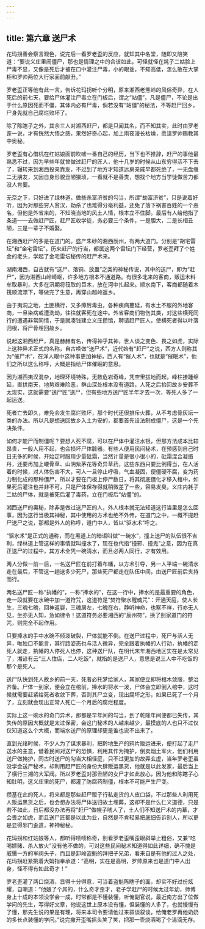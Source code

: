 ```yaml
---
---
---
```

title: 第六章 送尸术
---




花玛拐善会察言观色，说完后一看罗老歪的反应，就知其中名堂，随即又陪笑道：“要说义庄里闹僵尸，那也是情理之中的合该如此，可怪就怪在耗子二姑脸上尸毒不显，又像是死后才被在口中灌注尸毒，小的眼拙，不知高低，怎么敢在大掌柜和罗帅两位大行家面前献丑。”

罗老歪正等他有此一言，告诉花玛拐听个分明，原来湘西老熊岭的风俗奇异，在人死后的前七天，要给尸体灌注尸毒立在门板后，谓之“站僵”，凡是僵尸，不论是出于什么原因死而不僵，其体内必有尸毒，倘若没有“站僵”的秘法，不等赶尸回乡，尸身先就自己腐烂败坏了。

除了陈瞎子之外，其余三人对湘西赶尸，都是只闻其名，而不知其实，此时由罗老歪一说，才有恍然大悟之感，果然好奇心起，加上雨夜漫长枯燥，愿请罗帅赐教其中奥秘。

罗老歪有心借机在红姑娘面前吹嘘一番自己的经历，当下也不推辞，赶尸的事他最熟悉不过，因为早些年就曾做过赶尸的匠人，他十几岁的时候从山东穷得活不下去了，辗转来到湘西投亲靠友，不过到了地方才知道远房亲戚早都死绝了，一无盘缠二无朋友，又因自身形貌丑陋猥琐，一看就不是善类，想找个地方当学徒做苦力都没人肯要。

无奈之下，只好进了绿林道，做些杀富济贫的勾当，所谓“劫富济贫”，只是说着好听，因为对那些穷人贫汉，劫杀了也难得分毫利益，还免了落下祸害百姓的一个恶名，但他是外省来的，不知晓当地的风土人情，根本立不住脚。最后有人给他指了条道——去做赶尸匠，赶尸匠收学徒，务必要三个条件，一是胆大，二是长相丑陋，三是一辈子不婚娶。

在湘西赶尸的多是在道门的。盛产朱砂的湘西辰州，有两大道门。分别是“胡宅雷坛”和“金宅雷坛”，历来赶尸的行当，都属这两个雷坛门下经营，罗老歪拜了个姓金的老头，学起了金宅雷坛秘传的赶尸术来。

湖南湘西，自古就有“送尸、落铜、放蛊”之类的神秘传说，其中的送尸，即为“赶尸”，因为湘西山岭崎岖，许多地方根本不通道路。有很多北来的客商，贩运木料牟取暴利，大多在汛期将筏取的巨木，放在河中扎起来。顺水南下，客商都随着木筏顺流漂下，等做完了生意，再穿山越岭返乡。

由于夷洞之地，土匪横行，又多瘴厉毒虫，各种疾病蔓延，有水土不服的外地客商，一旦染病或遭洗劫，往往就客死在途中。外省客商们物伤其类，对这些横死同行的遭遇非常同情，于是就凑钱建立义庄攒馆，聘请赶尸匠人，使横死者得以叶落归根，将尸骨埋回故乡。

说起这湘西赶尸，真是赫赫有名，传得神乎其神，世人谈之变色、畏之如虎，实际上这种异术正式的名称，自古唤做“送尸术”，近代始有“赶尸”之说，西方人则称其为“催尸术”，在洋人眼中这种事更加神秘，西人有“催人术”，也就是“催眠术”，他们之所以这么称呼，大概是指给尸体催眠的意思。

因为湘西夷汉混杂，地理环境特殊，无数危岩奇峰，凭空里拔地而起，峰柱接踵绵延，直拱南天，地势艰难险恶，群山深处根本没有道路，人死之后抬回故乡安葬不太现实，这就需要“送尸匠”送尸，但有些地方送尸匠半年才去一次，等死人多了一起运送。

死者亡去即久，难免会发生腐烂败坏，那个时代还很排斥火葬，从不考虑骨灰坛一类的办法。所以凡是想送回故乡入土为安的，都要首先设法制成僵尸，这是一个先决条件。

如何才能尸而制僵呢？要想人死不腐，可以在尸体中灌注水银，但那方法成本比较昂贵，一般人用不起，也会损坏尸体脏器。有些人便用民间秘术，在预感到自己时日无多的时候，开始定时服用少量砒霜，当然计量是很小很小的，砒霜混合凝络丹，还要再加上崾骨草、山阴紫茅花等奇异草药，这些东西只要比例得当，在人活着的时候，对人体伤害不大，可人一旦停止呼吸，气血凝固，便僵硬不腐，变为药力制化成的那种僵尸，所以才要在门板上停尸数日，将其彻底僵化才移入棺中，如果死后灌注也并非不可，只是尸体保存得就稍微差了一些，容易发臭，义庄内耗子二姑的尸体，就是被死后灌了毒药，立在门板后“站僵”的。

湘西送尸的奥秘，除非是做过送尸匠的人，外人根本就无法知道这行当里是怎么回事，因为这行当极其神秘，其中使用的方术也绝不外传，在道门之中，一概不提赶尸送尸之说，那都是外人的称呼，道门中人，皆以“驱水术”呼之。

“驱水术”是正式的通称，而在黑道上的暗语叫做“一碗水”，撞上送尸的队伍很不吉利，绿林道上管这样的事情就叫撞水了，现在也代指“撞邪、撞鬼”之意，因为在真正送尸的过程中，其方术全凭一碗清水，而且必两人同行，才有效用。

两人分做一前一后，一名送尸匠在前打着布幡，以方术引导，另一人平端一碗清水走在最后，不管这一趟送多少死尸，那些死尸都走在队伍中间，由送尸匠前后夹持而行。

两名送尸匠一称“执幡的”，一称“捧水的”，在这一行中，捧水的是最重要的角色，走一段就要在水碗中加一道符咒，这道符是“焚符聚水醒魂咒”：开通天庭，使人长生，三魂七魄，回神返婴，三魂居左，七魄在右，静听神命，也察不祥，行亦无人见，坐亦无人知，急如律令！这道符务必要湘西的“辰州符”，换了别家道门的符咒，则完全不起作用。

只要捧水的手中水碗不倾泼破裂，尸体就能不倒。在送尸过程中，死尸与活人无异，唯独口不能言，其行路姿态也与活人微异，完全跟着执幡的人行动，执幡的走死人就走，执幡的人停死人也停，这种送尸队，在明代末年湘西地区实在是太常见了，湘谚有云“三人住店，二人吃饭”，就指的是送尸人，意思是说三人中不吃饭的那个是死人。

送尸队快到死人故乡的前一天，死者必托梦给家人，其家便立即将棺木敛服，整治齐备。尸体一到家，便会立在棺前，捧水的将水一泼，尸体会立即倒入棺中，这时候就需要赶紧给死者收敛下葬，否则其尸立变，现出腐坏之形，如果已死了一个月了，立刻就会现出正常人死亡一个月后的腐烂程度。

实际上这一碗水的奇门异术，那都是早年间的勾当，到了乾隆年间便都已失传，其失传的原因大概就是太过保密，会这门秘术的人越来越少，最摸底的人也只不过仅仅知道这么个大概，而端水送尸的原理却更是谁也说不出来了。

直到光绪时候，不少人为了谋求暴利，把黔地生产的鸦片贩运进来，便打起了走尸送水的主意，借着民间对送尸的恐惧，利用其作为掩护，倒卖烟土军火，他们利用送尸做掩护，同古时送尸的勾当大相径庭，只不过更加的故弄玄虚，当年罗老歪虽没学会送尸秘术，却利用赶尸匠的身份大肆贩运黑货，他就是以此发家，最后当上了横行三湘的大军阀。所以罗老歪对那丑陋的女尸才如此放心，因为他和陈瞎子心知肚明，这义庄里的死尸，都灌了防腐药制僵，根本不可能产生尸变。

攒基在此的死人，将来都是那些赶尸贩子行私走货的人皮口袋，不过那些人利用死人贩运黑货之后，也会想办法将尸体送归故土埋葬，这却不是什么仁义道德，只是若不如此，日后都没办法再将“赶尸”做幌子唬人了，土人们不知送尸术的内幕，才会畏之如虎，而且送尸匠都是以此为业，自然是不肯轻易把底细告诉别人，所以更是显得邪门歪道，神神秘秘。

花玛拐和红姑娘等人，都听得啧啧称奇，别看罗老歪嘴歪眼斜举止粗俗，又兼“吃喝嫖赌、杀人放火”没有他不做的，可对这些民间秘术知道得如此详细，确不愧是威慑一方的军阀头子，而且是卸岭盗魁的拜把子兄弟，看来自是有他的过人之处，花玛拐赶紧挑着大姆指奉承道：“高明，实在是高明，罗帅原来也是道门中人出身，怪不得有如此奇才！”

罗老歪灌了两口烧酒，显得十分得意，可当着盗魁陈瞎子的面，却实不好过份炫耀，自嘲道：“他娘了个屌的，什么奇才歪才，老子学赶尸的时候太过年幼，师傅身上十成的本领没学会一成，时常都是不懂装懂，听俺副官说，最近南方出了位做学问的先生，写得好文章，他说这世上原本没有懂，但装懂的人多了，也就慢慢有了懂，那先生说的果是有理，将来本司令要请他过来叙谈叙谈，给俺老罗再他奶奶的多长点装懂的学问。”说完撇开歪嘴摇头笑了笑，把那一壶烧酒喝了个涓滴无存。